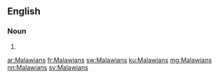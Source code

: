 ==English==

===Noun===
{{head|en|noun plural form}}

# {{plural of|Malawian|lang=en}}

[[ar:Malawians]]
[[fr:Malawians]]
[[sw:Malawians]]
[[ku:Malawians]]
[[mg:Malawians]]
[[nn:Malawians]]
[[sv:Malawians]]